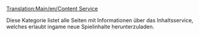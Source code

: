 [[Translation:Main/en/Content Service]]

Diese Kategorie listet alle Seiten mit Informationen über das Inhaltsservice, welches erlaubt ingame neue Spielinhalte herunterzuladen.